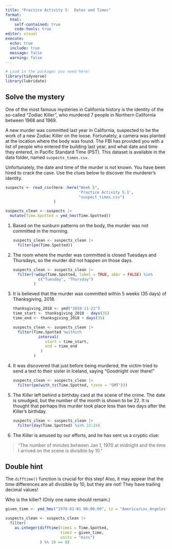 ```yaml
---
title: "Practice Activity 5:  Dates and Times"
format: 
  html: 
    self-contained: true
    code-tools: true
editor: visual
execute: 
  echo: true
  include: true
  message: false
  warning: false
---
```


```r
# Load in the packages you need here!
library(tidyverse)
library(lubridate)

```

## Solve the mystery

One of the most famous mysteries in California history is the identity of the so-called "Zodiac Killer", who murdered 7 people in Northern California between 1968 and 1969.

A new murder was committed last year in California, suspected to be the work of a new Zodiac Killer on the loose. Fortunately, a camera was planted at the location where the body was found. The FBI has provided you with a list of people who entered the building last year, and what date and time they entered, in Pacific Standard Time (PST). This dataset is available in the data folder, named `suspects_times.csv`.

Unfortunately, the date and time of the murder is not known. You have been hired to crack the case. Use the clues below to discover the murderer's identity.

```r
suspects <- read_csv(here::here("Week 5",
                                'Practice Activity 5.1',
                                "suspect_times.csv")
                     )

suspects_clean <- suspects |>
  mutate(Time.Spotted = ymd_hms(Time.Spotted))
```

1.  Based on the sunburn patterns on the body, the murder was not committed in the morning.

    ```r
    suspects_clean <- suspects_clean |>
      filter(pm(Time.Spotted))
    ```

2.  The room where the murder was committed is closed Tuesdays and Thursdays, so the murder did not happen on those days.

    ```r
    suspects_clean <- suspects_clean |>
      filter(!wday(Time.Spotted, label = TRUE, abbr = FALSE) %in% 
               c("Tuesday", "Thursday")
             )
    ```

3.  It is believed that the murder was committed within 5 weeks (35 days) of Thanksgiving, 2018.

    ```r
    thanksgiving_2018 <- ymd("2018-11-22")
    time_start <- thanksgiving_2018 - days(35)
    time_end <- thanksgiving_2018 + days(35)

    suspects_clean <- suspects_clean |>
      filter(Time.Spotted %within% 
               interval(
                  start = time_start, 
                  end = time_end
                )
             )

    ```

4.  It was discovered that just before being murdered, the victim tried to send a text to their sister in Iceland, saying "Goodnight over there!"

    ```r
    suspects_clean <- suspects_clean |>
      filter(pm(with_tz(Time.Spotted, tzone = "GMT")))
    ```

5.  The Killer left behind a birthday card at the scene of the crime. The date is smudged, but the number of the month is shown to be 22. It is thought that perhaps this murder took place less than two days after the Killer's birthday.

    ```r
    suspects_clean <- suspects_clean |>
      filter(day(Time.Spotted) %in% 22:24)
    ```

6.  The Killer is amused by our efforts, and he has sent us a cryptic clue:

> "The number of minutes between Jan 1, 1970 at midnight and the time I arrived on the scene is divisible by 10."

::: callout-tip
# Double hint

The `difftime()` function is crucial for this step! Also, it may appear that the time differences are all divisible by 10, but they are not! They have trailing decimal values!
:::

Who is the killer? (Only one name should remain.)

```r
given_time <- ymd_hms("1970-01-01 00:00:00", tz = "America/Los_Angeles")

suspects_clean <- suspects_clean |>
  filter(
    as.integer(difftime(time1 = Time.Spotted, 
                        time2 = given_time, 
                        units = "mins")
               ) %% 10 == 0)
```
